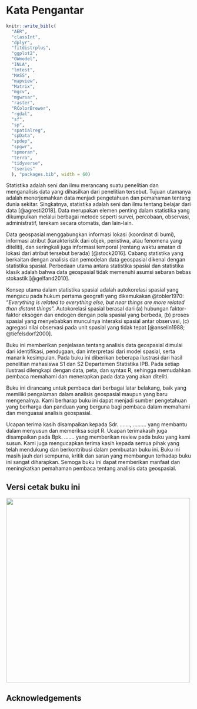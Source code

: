 # Kata Pengantar {.unnumbered}

```r
knitr::write_bib(c(
  "AER",
  "classInt",
  "dplyr",
  "fitdistrplus",
  "ggplot2",
  "GWmodel",
  "INLA",
  "lmtest",
  "MASS",
  "mapview",
  "Matrix",
  "mgcv",
  "mgwrsar",
  "raster",
  "RColorBrewer",
  "rgdal",
  "sf", 
  "sp",
  "spatialreg",
  "spData",
  "spdep",
  "spgwr",
  "spmoran",
  "terra",
  "tidyverse",
  "tseries"
  ), "packages.bib", width = 60)
```

Statistika adalah seni dan ilmu merancang suatu penelitian dan menganalisis data yang dihasilkan dari penelitian tersebut. Tujuan utamanya adalah menerjemahkan data menjadi pengetahuan dan pemahaman tentang dunia sekitar. Singkatnya, statistika adalah seni dan ilmu tentang belajar dari data [@agresti2018]. Data merupakan elemen penting dalam statistika yang dikumpulkan melalui berbagai metode seperti survei, percobaan, observasi, administratif, terekam secara otomatis, dan lain-lain.

Data geospasial menggabungkan informasi lokasi (koordinat di bumi), informasi atribut (karakteristik dari objek, peristiwa, atau fenomena yang diteliti), dan seringkali juga informasi temporal (rentang waktu amatan di lokasi dari atribut tersebut berada) [@stock2016]. Cabang statistika yang berkaitan dengan analisis dan pemodelan data geospasial dikenal dengan statistika spasial. Perbedaan utama antara statistika spasial dan statistika klasik adalah bahwa data geospasial tidak memenuhi asumsi sebaran bebas stokastik [@gelfand2010].

Konsep utama dalam statistika spasial adalah autokorelasi spasial yang mengacu pada hukum pertama geografi yang dikemukakan @tobler1970: “_Everything is related to everything else, but near things are more related than distant things_". Autokorelasi spasial berasal dari (a) hubungan faktor-faktor eksogen dan endogen dengan pola spasial yang berbeda, (b) proses spasial yang menyebabkan munculnya interaksi spasial antar observasi, (c) agregasi nilai observasi pada unit spasial yang tidak tepat [@anselin1988; @tiefelsdorf2000].

Buku ini memberikan penjelasan tentang analisis data geospasial dimulai dari identifikasi, pendugaan, dan interpretasi dari model spasial, serta manarik kesimpulan. Pada buku ini diberikan beberapa ilustrasi dari hasil penelitian mahasiswa S1 dan S2 Departemen Statistika IPB. Pada setiap ilustrasi dilengkapi dengan data, peta, dan syntax R, sehingga memudahkan pembaca memahami dan menerapkan pada data yang akan diteliti.

Buku ini dirancang untuk pembaca dari berbagai latar belakang, baik yang memiliki pengalaman dalam analisis geospasial maupun yang baru mengenalnya. Kami berharap buku ini dapat menjadi sumber pengetahuan yang berharga dan panduan yang berguna bagi pembaca dalam memahami dan menguasai analisis geospasial.

Ucapan terima kasih disampaikan kepada Sdr. ……., ……… yang membantu dalam menyusun dan memeriksa scipt R. Ucapan terimakasih juga disampaikan pada Bpk. ……. yang memberikan review pada buku yang kami susun.  Kami juga mengucapkan terima kasih kepada semua pihak yang telah mendukung dan berkontribusi dalam pembuatan buku ini. 
Buku ini masih jauh dari sempurna, kritik dan saran yang membangun terhadap buku ini sangat diharapkan. Semoga buku ini dapat memberikan manfaat dan meningkatkan pemahaman pembaca tentang analisis data geospasial.


::: {.content-visible when-format="html"}

## Versi cetak buku ini

![](images/cover.png){fig-alt="cover by Fadillah R" fig-align="left" height=500}

:::

## Acknowledgements {-}